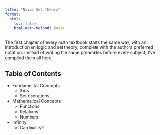 ```yaml
---
title: "Naive Set Theory"
format:
  html:
    toc: false
    html-math-method: katex
---
```


The first chapter of every math textbook starts the same way, with an introduction on logic and set theory, complete with the authors preferred notation. Instead of writing the same preambles before every subject, I've compiled them all here.

## Table of Contents

- Fundamental Concepts
  - Sets
  - Set operations
- Mathematical Concepts
  - Functions
  - Relations
  - Numbers
- Infinity
  - Cardinality?




